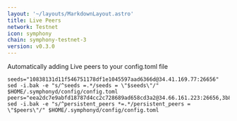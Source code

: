 ```yaml
---
layout: '~/layouts/MarkdownLayout.astro'
title: Live Peers
network: Testnet
icon: symphony
chain: symphony-testnet-3
version: v0.3.0
---
```

Automatically adding Live peers to your config.toml file
```
seeds="10838131d11f546751178df1e1045597aad6366d@34.41.169.77:26656"
sed -i.bak -e "s/^seeds =.*/seeds = \"$seeds\"/" $HOME/.symphonyd/config/config.toml
peers="eea2dc7e9abfd18787d4cc2c728689ad658cd3a2@34.66.161.223:26656,3b8cd0dc5e61e36630a760ec1d3b1e05223624c0@88.99.149.170:21656"
sed -i.bak -e "s/^persistent_peers *=.*/persistent_peers = \"$peers\"/" $HOME/.symphonyd/config/config.toml
```
